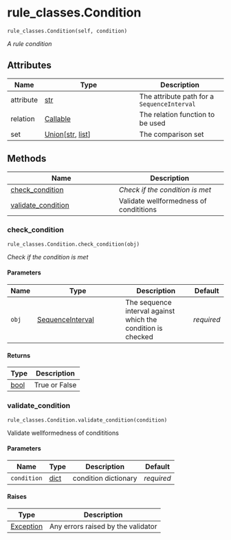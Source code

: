 # rule_classes.Condition { #fave_recode.rule_classes.Condition }

`rule_classes.Condition(self, condition)`

_A rule condition_

## Attributes

| Name      | Type                                             | Description                                 |
|-----------|--------------------------------------------------|---------------------------------------------|
| attribute | [str](`str`)                                     | The attribute path for a `SequenceInterval` |
| relation  | [Callable](`collections.abc.Callable`)           | The relation function to be used            |
| set       | [Union](`Union`)\[[str](`str`), [list](`list`)\] | The comparison set                          |

## Methods

| Name | Description |
| --- | --- |
| [check_condition](#fave_recode.rule_classes.Condition.check_condition) | _Check if the condition is met_ |
| [validate_condition](#fave_recode.rule_classes.Condition.validate_condition) | Validate wellformedness of condititions |

### check_condition { #fave_recode.rule_classes.Condition.check_condition }

`rule_classes.Condition.check_condition(obj)`

_Check if the condition is met_

#### Parameters

| Name   | Type                                                                        | Description                                                  | Default    |
|--------|-----------------------------------------------------------------------------|--------------------------------------------------------------|------------|
| `obj`  | [SequenceInterval](`aligned_textgrid.sequences.sequences.SequenceInterval`) | The sequence interval against which the condition is checked | _required_ |

#### Returns

| Type           | Description   |
|----------------|---------------|
| [bool](`bool`) | True or False |

### validate_condition { #fave_recode.rule_classes.Condition.validate_condition }

`rule_classes.Condition.validate_condition(condition)`

Validate wellformedness of condititions

#### Parameters

| Name        | Type           | Description          | Default    |
|-------------|----------------|----------------------|------------|
| `condition` | [dict](`dict`) | condition dictionary | _required_ |

#### Raises

| Type                     | Description                        |
|--------------------------|------------------------------------|
| [Exception](`Exception`) | Any errors raised by the validator |